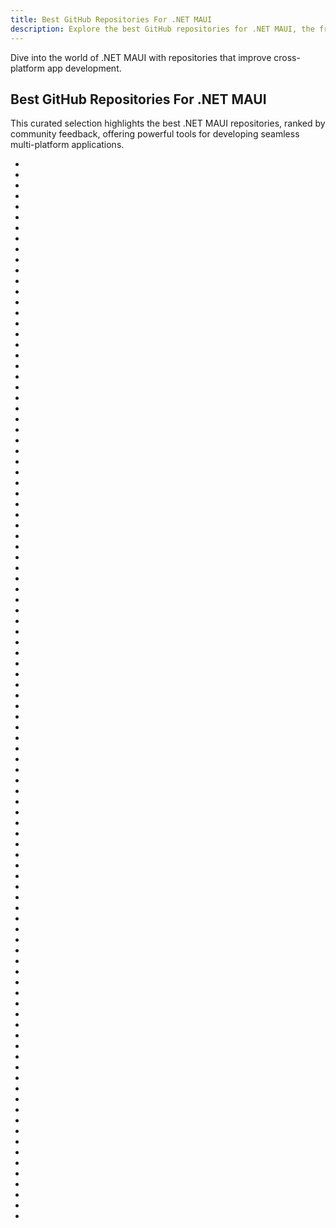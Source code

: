 ```yaml
---
title: Best GitHub Repositories For .NET MAUI
description: Explore the best GitHub repositories for .NET MAUI, the framework for building native apps across devices.
---
```

Dive into the world of .NET MAUI with repositories that improve cross-platform app development.

## Best GitHub Repositories For .NET MAUI

This curated selection highlights the best .NET MAUI repositories, ranked by community feedback, offering powerful tools for developing seamless multi-platform applications.

- <Badge owner="dotnet" repoName="maui" stars="https://img.shields.io/github/stars/dotnet/maui?style=flat&logoSize=auto" forks="https://img.shields.io/github/forks/dotnet/maui?style=flat&logoSize=auto"/>
- <Badge owner="xamarin" repoName="Xamarin.Forms" stars="https://img.shields.io/github/stars/xamarin/Xamarin.Forms?style=flat&logoSize=auto" forks="https://img.shields.io/github/forks/xamarin/Xamarin.Forms?style=flat&logoSize=auto"/>
- <Badge owner="beto-rodriguez" repoName="LiveCharts2" stars="https://img.shields.io/github/stars/beto-rodriguez/LiveCharts2?style=flat&logoSize=auto" forks="https://img.shields.io/github/forks/beto-rodriguez/LiveCharts2?style=flat&logoSize=auto"/>
- <Badge owner="dotnet" repoName="maui-samples" stars="https://img.shields.io/github/stars/dotnet/maui-samples?style=flat&logoSize=auto" forks="https://img.shields.io/github/forks/dotnet/maui-samples?style=flat&logoSize=auto"/>
- <Badge owner="CommunityToolkit" repoName="dotnet" stars="https://img.shields.io/github/stars/CommunityToolkit/dotnet?style=flat&logoSize=auto" forks="https://img.shields.io/github/forks/CommunityToolkit/dotnet?style=flat&logoSize=auto"/>
- <Badge owner="microsoft" repoName="dotnet-podcasts" stars="https://img.shields.io/github/stars/microsoft/dotnet-podcasts?style=flat&logoSize=auto" forks="https://img.shields.io/github/forks/microsoft/dotnet-podcasts?style=flat&logoSize=auto"/>
- <Badge owner="CommunityToolkit" repoName="Maui" stars="https://img.shields.io/github/stars/CommunityToolkit/Maui?style=flat&logoSize=auto" forks="https://img.shields.io/github/forks/CommunityToolkit/Maui?style=flat&logoSize=auto"/>
- <Badge owner="jsuarezruiz" repoName="awesome-dotnet-maui" stars="https://img.shields.io/github/stars/jsuarezruiz/awesome-dotnet-maui?style=flat&logoSize=auto" forks="https://img.shields.io/github/forks/jsuarezruiz/awesome-dotnet-maui?style=flat&logoSize=auto"/>
- <Badge owner="emgucv" repoName="emgucv" stars="https://img.shields.io/github/stars/emgucv/emgucv?style=flat&logoSize=auto" forks="https://img.shields.io/github/forks/emgucv/emgucv?style=flat&logoSize=auto"/>
- <Badge owner="milanm" repoName="DotNet-Developer-Roadmap" stars="https://img.shields.io/github/stars/milanm/DotNet-Developer-Roadmap?style=flat&logoSize=auto" forks="https://img.shields.io/github/forks/milanm/DotNet-Developer-Roadmap?style=flat&logoSize=auto"/>
- <Badge owner="oqtane" repoName="oqtane.framework" stars="https://img.shields.io/github/stars/oqtane/oqtane.framework?style=flat&logoSize=auto" forks="https://img.shields.io/github/forks/oqtane/oqtane.framework?style=flat&logoSize=auto"/>
- <Badge owner="dotnet-presentations" repoName="dotnet-maui-workshop" stars="https://img.shields.io/github/stars/dotnet-presentations/dotnet-maui-workshop?style=flat&logoSize=auto" forks="https://img.shields.io/github/forks/dotnet-presentations/dotnet-maui-workshop?style=flat&logoSize=auto"/>
- <Badge owner="xamarin" repoName="Essentials" stars="https://img.shields.io/github/stars/xamarin/Essentials?style=flat&logoSize=auto" forks="https://img.shields.io/github/forks/xamarin/Essentials?style=flat&logoSize=auto"/>
- <Badge owner="Nitrux" repoName="maui-shell" stars="https://img.shields.io/github/stars/Nitrux/maui-shell?style=flat&logoSize=auto" forks="https://img.shields.io/github/forks/Nitrux/maui-shell?style=flat&logoSize=auto"/>
- <Badge owner="shinyorg" repoName="shiny" stars="https://img.shields.io/github/stars/shinyorg/shiny?style=flat&logoSize=auto" forks="https://img.shields.io/github/forks/shinyorg/shiny?style=flat&logoSize=auto"/>
- <Badge owner="Elanis" repoName="web-to-desktop-framework-comparison" stars="https://img.shields.io/github/stars/Elanis/web-to-desktop-framework-comparison?style=flat&logoSize=auto" forks="https://img.shields.io/github/forks/Elanis/web-to-desktop-framework-comparison?style=flat&logoSize=auto"/>
- <Badge owner="AzureAD" repoName="microsoft-authentication-library-for-dotnet" stars="https://img.shields.io/github/stars/AzureAD/microsoft-authentication-library-for-dotnet?style=flat&logoSize=auto" forks="https://img.shields.io/github/forks/AzureAD/microsoft-authentication-library-for-dotnet?style=flat&logoSize=auto"/>
- <Badge owner="MarimerLLC" repoName="csla" stars="https://img.shields.io/github/stars/MarimerLLC/csla?style=flat&logoSize=auto" forks="https://img.shields.io/github/forks/MarimerLLC/csla?style=flat&logoSize=auto"/>
- <Badge owner="Mapsui" repoName="Mapsui" stars="https://img.shields.io/github/stars/Mapsui/Mapsui?style=flat&logoSize=auto" forks="https://img.shields.io/github/forks/Mapsui/Mapsui?style=flat&logoSize=auto"/>
- <Badge owner="masastack" repoName="MASA.Blazor" stars="https://img.shields.io/github/stars/masastack/MASA.Blazor?style=flat&logoSize=auto" forks="https://img.shields.io/github/forks/masastack/MASA.Blazor?style=flat&logoSize=auto"/>
- <Badge owner="enisn" repoName="UraniumUI" stars="https://img.shields.io/github/stars/enisn/UraniumUI?style=flat&logoSize=auto" forks="https://img.shields.io/github/forks/enisn/UraniumUI?style=flat&logoSize=auto"/>
- <Badge owner="bitfoundation" repoName="bitplatform" stars="https://img.shields.io/github/stars/bitfoundation/bitplatform?style=flat&logoSize=auto" forks="https://img.shields.io/github/forks/bitfoundation/bitplatform?style=flat&logoSize=auto"/>
- <Badge owner="jsuarezruiz" repoName="dotnet-maui-showcase" stars="https://img.shields.io/github/stars/jsuarezruiz/dotnet-maui-showcase?style=flat&logoSize=auto" forks="https://img.shields.io/github/forks/jsuarezruiz/dotnet-maui-showcase?style=flat&logoSize=auto"/>
- <Badge owner="aptabase" repoName="aptabase" stars="https://img.shields.io/github/stars/aptabase/aptabase?style=flat&logoSize=auto" forks="https://img.shields.io/github/forks/aptabase/aptabase?style=flat&logoSize=auto"/>
- <Badge owner="dotnet-bluetooth-le" repoName="dotnet-bluetooth-le" stars="https://img.shields.io/github/stars/dotnet-bluetooth-le/dotnet-bluetooth-le?style=flat&logoSize=auto" forks="https://img.shields.io/github/forks/dotnet-bluetooth-le/dotnet-bluetooth-le?style=flat&logoSize=auto"/>
- <Badge owner="Yu-Core" repoName="SwashbucklerDiary" stars="https://img.shields.io/github/stars/Yu-Core/SwashbucklerDiary?style=flat&logoSize=auto" forks="https://img.shields.io/github/forks/Yu-Core/SwashbucklerDiary?style=flat&logoSize=auto"/>
- <Badge owner="inthehand" repoName="32feet" stars="https://img.shields.io/github/stars/inthehand/32feet?style=flat&logoSize=auto" forks="https://img.shields.io/github/forks/inthehand/32feet?style=flat&logoSize=auto"/>
- <Badge owner="VincentH-Net" repoName="CSharpForMarkup" stars="https://img.shields.io/github/stars/VincentH-Net/CSharpForMarkup?style=flat&logoSize=auto" forks="https://img.shields.io/github/forks/VincentH-Net/CSharpForMarkup?style=flat&logoSize=auto"/>
- <Badge owner="VladislavAntonyuk" repoName="MauiSamples" stars="https://img.shields.io/github/stars/VladislavAntonyuk/MauiSamples?style=flat&logoSize=auto" forks="https://img.shields.io/github/forks/VladislavAntonyuk/MauiSamples?style=flat&logoSize=auto"/>
- <Badge owner="jbe2277" repoName="waf" stars="https://img.shields.io/github/stars/jbe2277/waf?style=flat&logoSize=auto" forks="https://img.shields.io/github/forks/jbe2277/waf?style=flat&logoSize=auto"/>
- <Badge owner="dotnet" repoName="Microsoft.Maui.Graphics" stars="https://img.shields.io/github/stars/dotnet/Microsoft.Maui.Graphics?style=flat&logoSize=auto" forks="https://img.shields.io/github/forks/dotnet/Microsoft.Maui.Graphics?style=flat&logoSize=auto"/>
- <Badge owner="dotnet" repoName="Microsoft.Maui.Graphics.Controls" stars="https://img.shields.io/github/stars/dotnet/Microsoft.Maui.Graphics.Controls?style=flat&logoSize=auto" forks="https://img.shields.io/github/forks/dotnet/Microsoft.Maui.Graphics.Controls?style=flat&logoSize=auto"/>
- <Badge owner="andrebaltieri" repoName="Flunt" stars="https://img.shields.io/github/stars/andrebaltieri/Flunt?style=flat&logoSize=auto" forks="https://img.shields.io/github/forks/andrebaltieri/Flunt?style=flat&logoSize=auto"/>
- <Badge owner="jfversluis" repoName="learn-dotnet-maui" stars="https://img.shields.io/github/stars/jfversluis/learn-dotnet-maui?style=flat&logoSize=auto" forks="https://img.shields.io/github/forks/jfversluis/learn-dotnet-maui?style=flat&logoSize=auto"/>
- <Badge owner="adospace" repoName="reactorui-maui" stars="https://img.shields.io/github/stars/adospace/reactorui-maui?style=flat&logoSize=auto" forks="https://img.shields.io/github/forks/adospace/reactorui-maui?style=flat&logoSize=auto"/>
- <Badge owner="HavenDV" repoName="H.NotifyIcon" stars="https://img.shields.io/github/stars/HavenDV/H.NotifyIcon?style=flat&logoSize=auto" forks="https://img.shields.io/github/forks/HavenDV/H.NotifyIcon?style=flat&logoSize=auto"/>
- <Badge owner="mdc-maui" repoName="mdc-maui" stars="https://img.shields.io/github/stars/mdc-maui/mdc-maui?style=flat&logoSize=auto" forks="https://img.shields.io/github/forks/mdc-maui/mdc-maui?style=flat&logoSize=auto"/>
- <Badge owner="junian" repoName="Standard.Licensing" stars="https://img.shields.io/github/stars/junian/Standard.Licensing?style=flat&logoSize=auto" forks="https://img.shields.io/github/forks/junian/Standard.Licensing?style=flat&logoSize=auto"/>
- <Badge owner="dotnet-architecture" repoName="eshop-mobile-client" stars="https://img.shields.io/github/stars/dotnet-architecture/eshop-mobile-client?style=flat&logoSize=auto" forks="https://img.shields.io/github/forks/dotnet-architecture/eshop-mobile-client?style=flat&logoSize=auto"/>
- <Badge owner="roubachof" repoName="Sharpnado.MaterialFrame" stars="https://img.shields.io/github/stars/roubachof/Sharpnado.MaterialFrame?style=flat&logoSize=auto" forks="https://img.shields.io/github/forks/roubachof/Sharpnado.MaterialFrame?style=flat&logoSize=auto"/>
- <Badge owner="RadekVyM" repoName="MarvelousMAUI" stars="https://img.shields.io/github/stars/RadekVyM/MarvelousMAUI?style=flat&logoSize=auto" forks="https://img.shields.io/github/forks/RadekVyM/MarvelousMAUI?style=flat&logoSize=auto"/>
- <Badge owner="roubachof" repoName="Sharpnado.Tabs" stars="https://img.shields.io/github/stars/roubachof/Sharpnado.Tabs?style=flat&logoSize=auto" forks="https://img.shields.io/github/forks/roubachof/Sharpnado.Tabs?style=flat&logoSize=auto"/>
- <Badge owner="CommunityToolkit" repoName="Maui.Markup" stars="https://img.shields.io/github/stars/CommunityToolkit/Maui.Markup?style=flat&logoSize=auto" forks="https://img.shields.io/github/forks/CommunityToolkit/Maui.Markup?style=flat&logoSize=auto"/>
- <Badge owner="Redth" repoName="dotnet-maui-check" stars="https://img.shields.io/github/stars/Redth/dotnet-maui-check?style=flat&logoSize=auto" forks="https://img.shields.io/github/forks/Redth/dotnet-maui-check?style=flat&logoSize=auto"/>
- <Badge owner="Redth" repoName="ZXing.Net.Maui" stars="https://img.shields.io/github/stars/Redth/ZXing.Net.Maui?style=flat&logoSize=auto" forks="https://img.shields.io/github/forks/Redth/ZXing.Net.Maui?style=flat&logoSize=auto"/>
- <Badge owner="wcoder" repoName="open-source-xamarin-apps" stars="https://img.shields.io/github/stars/wcoder/open-source-xamarin-apps?style=flat&logoSize=auto" forks="https://img.shields.io/github/forks/wcoder/open-source-xamarin-apps?style=flat&logoSize=auto"/>
- <Badge owner="hjam40" repoName="Camera.MAUI" stars="https://img.shields.io/github/stars/hjam40/Camera.MAUI?style=flat&logoSize=auto" forks="https://img.shields.io/github/forks/hjam40/Camera.MAUI?style=flat&logoSize=auto"/>
- <Badge owner="jsuarezruiz" repoName="AlohaKit.Controls" stars="https://img.shields.io/github/stars/jsuarezruiz/AlohaKit.Controls?style=flat&logoSize=auto" forks="https://img.shields.io/github/forks/jsuarezruiz/AlohaKit.Controls?style=flat&logoSize=auto"/>
- <Badge owner="RadekVyM" repoName="SimpleToolkit" stars="https://img.shields.io/github/stars/RadekVyM/SimpleToolkit?style=flat&logoSize=auto" forks="https://img.shields.io/github/forks/RadekVyM/SimpleToolkit?style=flat&logoSize=auto"/>
- <Badge owner="thudugala" repoName="Plugin.LocalNotification" stars="https://img.shields.io/github/stars/thudugala/Plugin.LocalNotification?style=flat&logoSize=auto" forks="https://img.shields.io/github/forks/thudugala/Plugin.LocalNotification?style=flat&logoSize=auto"/>
- <Badge owner="Esri" repoName="arcgis-maps-sdk-dotnet-samples" stars="https://img.shields.io/github/stars/Esri/arcgis-maps-sdk-dotnet-samples?style=flat&logoSize=auto" forks="https://img.shields.io/github/forks/Esri/arcgis-maps-sdk-dotnet-samples?style=flat&logoSize=auto"/>
- <Badge owner="jsuarezruiz" repoName="figma-to-maui-graphics" stars="https://img.shields.io/github/stars/jsuarezruiz/figma-to-maui-graphics?style=flat&logoSize=auto" forks="https://img.shields.io/github/forks/jsuarezruiz/figma-to-maui-graphics?style=flat&logoSize=auto"/>
- <Badge owner="JimmyPun610" repoName="BarcodeScanner.Mobile" stars="https://img.shields.io/github/stars/JimmyPun610/BarcodeScanner.Mobile?style=flat&logoSize=auto" forks="https://img.shields.io/github/forks/JimmyPun610/BarcodeScanner.Mobile?style=flat&logoSize=auto"/>
- <Badge owner="mrlacey" repoName="MauiAppAccelerator" stars="https://img.shields.io/github/stars/mrlacey/MauiAppAccelerator?style=flat&logoSize=auto" forks="https://img.shields.io/github/forks/mrlacey/MauiAppAccelerator?style=flat&logoSize=auto"/>
- <Badge owner="naweed" repoName="MauiTubePlayer" stars="https://img.shields.io/github/stars/naweed/MauiTubePlayer?style=flat&logoSize=auto" forks="https://img.shields.io/github/forks/naweed/MauiTubePlayer?style=flat&logoSize=auto"/>
- <Badge owner="the49ltd" repoName="The49.Maui.BottomSheet" stars="https://img.shields.io/github/stars/the49ltd/The49.Maui.BottomSheet?style=flat&logoSize=auto" forks="https://img.shields.io/github/forks/the49ltd/The49.Maui.BottomSheet?style=flat&logoSize=auto"/>
- <Badge owner="GeneralLibrary" repoName="GeneralUpdate" stars="https://img.shields.io/github/stars/GeneralLibrary/GeneralUpdate?style=flat&logoSize=auto" forks="https://img.shields.io/github/forks/GeneralLibrary/GeneralUpdate?style=flat&logoSize=auto"/>
- <Badge owner="FreakyAli" repoName="Maui.FreakyControls" stars="https://img.shields.io/github/stars/FreakyAli/Maui.FreakyControls?style=flat&logoSize=auto" forks="https://img.shields.io/github/forks/FreakyAli/Maui.FreakyControls?style=flat&logoSize=auto"/>
- <Badge owner="ME-MarvinE" repoName="XCalendar" stars="https://img.shields.io/github/stars/ME-MarvinE/XCalendar?style=flat&logoSize=auto" forks="https://img.shields.io/github/forks/ME-MarvinE/XCalendar?style=flat&logoSize=auto"/>
- <Badge owner="bijington" repoName="orbit" stars="https://img.shields.io/github/stars/bijington/orbit?style=flat&logoSize=auto" forks="https://img.shields.io/github/forks/bijington/orbit?style=flat&logoSize=auto"/>
- <Badge owner="LuckyDucko" repoName="Mopups" stars="https://img.shields.io/github/stars/LuckyDucko/Mopups?style=flat&logoSize=auto" forks="https://img.shields.io/github/forks/LuckyDucko/Mopups?style=flat&logoSize=auto"/>
- <Badge owner="brminnick" repoName="HackerNews" stars="https://img.shields.io/github/stars/brminnick/HackerNews?style=flat&logoSize=auto" forks="https://img.shields.io/github/forks/brminnick/HackerNews?style=flat&logoSize=auto"/>
- <Badge owner="JaneySprings" repoName="DotNet.Meteor" stars="https://img.shields.io/github/stars/JaneySprings/DotNet.Meteor?style=flat&logoSize=auto" forks="https://img.shields.io/github/forks/JaneySprings/DotNet.Meteor?style=flat&logoSize=auto"/>
- <Badge owner="jfversluis" repoName="Plugin.Maui.Audio" stars="https://img.shields.io/github/stars/jfversluis/Plugin.Maui.Audio?style=flat&logoSize=auto" forks="https://img.shields.io/github/forks/jfversluis/Plugin.Maui.Audio?style=flat&logoSize=auto"/>
- <Badge owner="AdamEssenmacher" repoName="MemoryToolkit.Maui" stars="https://img.shields.io/github/stars/AdamEssenmacher/MemoryToolkit.Maui?style=flat&logoSize=auto" forks="https://img.shields.io/github/forks/AdamEssenmacher/MemoryToolkit.Maui?style=flat&logoSize=auto"/>
- <Badge owner="jsuarezruiz" repoName="AlohaKit.Animations" stars="https://img.shields.io/github/stars/jsuarezruiz/AlohaKit.Animations?style=flat&logoSize=auto" forks="https://img.shields.io/github/forks/jsuarezruiz/AlohaKit.Animations?style=flat&logoSize=auto"/>
- <Badge owner="thomasclaudiushuber" repoName="mvvmgen" stars="https://img.shields.io/github/stars/thomasclaudiushuber/mvvmgen?style=flat&logoSize=auto" forks="https://img.shields.io/github/forks/thomasclaudiushuber/mvvmgen?style=flat&logoSize=auto"/>
- <Badge owner="akgulebubekir" repoName="Maui.DataGrid" stars="https://img.shields.io/github/stars/akgulebubekir/Maui.DataGrid?style=flat&logoSize=auto" forks="https://img.shields.io/github/forks/akgulebubekir/Maui.DataGrid?style=flat&logoSize=auto"/>
- <Badge owner="naweed" repoName="MauiPlanets" stars="https://img.shields.io/github/stars/naweed/MauiPlanets?style=flat&logoSize=auto" forks="https://img.shields.io/github/forks/naweed/MauiPlanets?style=flat&logoSize=auto"/>
- <Badge owner="Dreamescaper" repoName="BlazorBindings.Maui" stars="https://img.shields.io/github/stars/Dreamescaper/BlazorBindings.Maui?style=flat&logoSize=auto" forks="https://img.shields.io/github/forks/Dreamescaper/BlazorBindings.Maui?style=flat&logoSize=auto"/>
- <Badge owner="jsuarezruiz" repoName="netmaui-chat-app-challenge" stars="https://img.shields.io/github/stars/jsuarezruiz/netmaui-chat-app-challenge?style=flat&logoSize=auto" forks="https://img.shields.io/github/forks/jsuarezruiz/netmaui-chat-app-challenge?style=flat&logoSize=auto"/>
- <Badge owner="Redth" repoName="Maui.VirtualListView" stars="https://img.shields.io/github/stars/Redth/Maui.VirtualListView?style=flat&logoSize=auto" forks="https://img.shields.io/github/forks/Redth/Maui.VirtualListView?style=flat&logoSize=auto"/>
- <Badge owner="franckbour" repoName="Plugin.NFC" stars="https://img.shields.io/github/stars/franckbour/Plugin.NFC?style=flat&logoSize=auto" forks="https://img.shields.io/github/forks/franckbour/Plugin.NFC?style=flat&logoSize=auto"/>
- <Badge owner="melihercan" repoName="WebRTCme" stars="https://img.shields.io/github/stars/melihercan/WebRTCme?style=flat&logoSize=auto" forks="https://img.shields.io/github/forks/melihercan/WebRTCme?style=flat&logoSize=auto"/>
- <Badge owner="jonathanpeppers" repoName="spice" stars="https://img.shields.io/github/stars/jonathanpeppers/spice?style=flat&logoSize=auto" forks="https://img.shields.io/github/forks/jonathanpeppers/spice?style=flat&logoSize=auto"/>
- <Badge owner="dotnet" repoName="docs-maui" stars="https://img.shields.io/github/stars/dotnet/docs-maui?style=flat&logoSize=auto" forks="https://img.shields.io/github/forks/dotnet/docs-maui?style=flat&logoSize=auto"/>
- <Badge owner="dotMorten" repoName="MauiEx" stars="https://img.shields.io/github/stars/dotMorten/MauiEx?style=flat&logoSize=auto" forks="https://img.shields.io/github/forks/dotMorten/MauiEx?style=flat&logoSize=auto"/>
- <Badge owner="Jinjinov" repoName="Ididit" stars="https://img.shields.io/github/stars/Jinjinov/Ididit?style=flat&logoSize=auto" forks="https://img.shields.io/github/forks/Jinjinov/Ididit?style=flat&logoSize=auto"/>
- <Badge owner="MahmudX" repoName="awesome-maui" stars="https://img.shields.io/github/stars/MahmudX/awesome-maui?style=flat&logoSize=auto" forks="https://img.shields.io/github/forks/MahmudX/awesome-maui?style=flat&logoSize=auto"/>
- <Badge owner="taublast" repoName="DrawnUi.Maui" stars="https://img.shields.io/github/stars/taublast/DrawnUi.Maui?style=flat&logoSize=auto" forks="https://img.shields.io/github/forks/taublast/DrawnUi.Maui?style=flat&logoSize=auto"/>
- <Badge owner="PrismLibrary" repoName="Prism.Maui" stars="https://img.shields.io/github/stars/PrismLibrary/Prism.Maui?style=flat&logoSize=auto" forks="https://img.shields.io/github/forks/PrismLibrary/Prism.Maui?style=flat&logoSize=auto"/>
- <Badge owner="Eilon" repoName="MauiHybridWebView" stars="https://img.shields.io/github/stars/Eilon/MauiHybridWebView?style=flat&logoSize=auto" forks="https://img.shields.io/github/forks/Eilon/MauiHybridWebView?style=flat&logoSize=auto"/>
- <Badge owner="AathifMahir" repoName="MauiIcons" stars="https://img.shields.io/github/stars/AathifMahir/MauiIcons?style=flat&logoSize=auto" forks="https://img.shields.io/github/forks/AathifMahir/MauiIcons?style=flat&logoSize=auto"/>
- <Badge owner="kekyo" repoName="Epoxy" stars="https://img.shields.io/github/stars/kekyo/Epoxy?style=flat&logoSize=auto" forks="https://img.shields.io/github/forks/kekyo/Epoxy?style=flat&logoSize=auto"/>
- <Badge owner="syncfusion" repoName="maui-demos" stars="https://img.shields.io/github/stars/syncfusion/maui-demos?style=flat&logoSize=auto" forks="https://img.shields.io/github/forks/syncfusion/maui-demos?style=flat&logoSize=auto"/>
- <Badge owner="Strypper" repoName="mauisland" stars="https://img.shields.io/github/stars/Strypper/mauisland?style=flat&logoSize=auto" forks="https://img.shields.io/github/forks/Strypper/mauisland?style=flat&logoSize=auto"/>
- <Badge owner="AndreiMisiukevich" repoName="CardView.MAUI" stars="https://img.shields.io/github/stars/AndreiMisiukevich/CardView.MAUI?style=flat&logoSize=auto" forks="https://img.shields.io/github/forks/AndreiMisiukevich/CardView.MAUI?style=flat&logoSize=auto"/>
- <Badge owner="jerry08" repoName="Anikin" stars="https://img.shields.io/github/stars/jerry08/Anikin?style=flat&logoSize=auto" forks="https://img.shields.io/github/forks/jerry08/Anikin?style=flat&logoSize=auto"/>
- <Badge owner="AvaloniaUI" repoName="AvaloniaMauiHybrid" stars="https://img.shields.io/github/stars/AvaloniaUI/AvaloniaMauiHybrid?style=flat&logoSize=auto" forks="https://img.shields.io/github/forks/AvaloniaUI/AvaloniaMauiHybrid?style=flat&logoSize=auto"/>
- <Badge owner="xamarin" repoName="AndroidX" stars="https://img.shields.io/github/stars/xamarin/AndroidX?style=flat&logoSize=auto" forks="https://img.shields.io/github/forks/xamarin/AndroidX?style=flat&logoSize=auto"/>
- <Badge owner="zelandiya" repoName="maui" stars="https://img.shields.io/github/stars/zelandiya/maui?style=flat&logoSize=auto" forks="https://img.shields.io/github/forks/zelandiya/maui?style=flat&logoSize=auto"/>
- <Badge owner="afriscic" repoName="BarcodeScanning.Native.Maui" stars="https://img.shields.io/github/stars/afriscic/BarcodeScanning.Native.Maui?style=flat&logoSize=auto" forks="https://img.shields.io/github/forks/afriscic/BarcodeScanning.Native.Maui?style=flat&logoSize=auto"/>
- <Badge owner="egvijayanand" repoName="dotnet-maui-samples" stars="https://img.shields.io/github/stars/egvijayanand/dotnet-maui-samples?style=flat&logoSize=auto" forks="https://img.shields.io/github/forks/egvijayanand/dotnet-maui-samples?style=flat&logoSize=auto"/>
- <Badge owner="egvijayanand" repoName="dotnet-maui-templates" stars="https://img.shields.io/github/stars/egvijayanand/dotnet-maui-templates?style=flat&logoSize=auto" forks="https://img.shields.io/github/forks/egvijayanand/dotnet-maui-templates?style=flat&logoSize=auto"/>
- <Badge owner="FHWWC" repoName="FCLiveTool" stars="https://img.shields.io/github/stars/FHWWC/FCLiveTool?style=flat&logoSize=auto" forks="https://img.shields.io/github/forks/FHWWC/FCLiveTool?style=flat&logoSize=auto"/>
- <Badge owner="CommunityToolkit" repoName="Maui.NativeLibraryInterop" stars="https://img.shields.io/github/stars/CommunityToolkit/Maui.NativeLibraryInterop?style=flat&logoSize=auto" forks="https://img.shields.io/github/forks/CommunityToolkit/Maui.NativeLibraryInterop?style=flat&logoSize=auto"/>
- <Badge owner="snpptsdev" repoName="snppts" stars="https://img.shields.io/github/stars/snpptsdev/snppts?style=flat&logoSize=auto" forks="https://img.shields.io/github/forks/snpptsdev/snppts?style=flat&logoSize=auto"/>
- <Badge owner="jihadkhawaja" repoName="Egroo" stars="https://img.shields.io/github/stars/jihadkhawaja/Egroo?style=flat&logoSize=auto" forks="https://img.shields.io/github/forks/jihadkhawaja/Egroo?style=flat&logoSize=auto"/>
- <Badge owner="SIDOVSKY" repoName="EBind" stars="https://img.shields.io/github/stars/SIDOVSKY/EBind?style=flat&logoSize=auto" forks="https://img.shields.io/github/forks/SIDOVSKY/EBind?style=flat&logoSize=auto"/>
- <Badge owner="muak" repoName="AiForms.Maui.SettingsView" stars="https://img.shields.io/github/stars/muak/AiForms.Maui.SettingsView?style=flat&logoSize=auto" forks="https://img.shields.io/github/forks/muak/AiForms.Maui.SettingsView?style=flat&logoSize=auto"/>